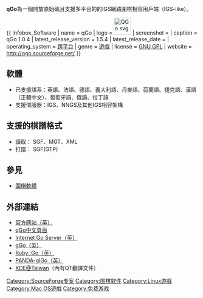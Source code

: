 {{noteTA
|T=qGo
}}

{{lowercase|title=qGo}}
'''qGo'''為一個開放原始碼且支援多平台的的IGS網路圍棋相容用戶端（IGS-like）。

{{ Infobox_Software
| name                   = qGo
| logo                   = [[File:QGo.svg|45px]]
| screenshot             = 
| caption                = qGo 1.0.4
| latest_release_version = 1.5.4
| latest_release_date    = {{release date and age|2008|03|28}}
| operating_system       = [[跨平台|跨平台]]
| genre                  = [[遊戲|遊戲]]
| license                = [[GNU_GPL|GNU GPL]]
| website                = http://qgo.sourceforge.net/
}}

== 軟體 ==
*已支援語系：英語、法語、德語、義大利語、丹麥語、荷蘭語、捷克語、漢語（正體中文）、葡萄牙語、俄語、拉丁語
*支援伺服器：IGS、NNGS及其他IGS相容架構

== 支援的棋譜格式 ==
*讀取： SGF、MGT、XML
*打譜： SGF(GTP)

== 參見 ==
* [[圍棋軟體|圍棋軟體]]

== 外部連結 ==
*[http://qgo.sourceforge.net/ 官方网站（英）]{{Wayback|url=http://qgo.sourceforge.net/ |date=20060126200428 }}
*[https://archive.is/20070928231219/http://192.192.45.33/~b9201187/qGo/ qGo中文頁面]
*[https://web.archive.org/web/20070820033528/http://www.pandanet.co.jp/English/ Internet Go Server（英）]
*[https://web.archive.org/web/20080120120057/http://panda-igs.joyjoy.net/java/gGo/ gGo（英）]
*[https://archive.is/20130113081322/http://rubygo.rubyforge.org/ Ruby::Go（英）]
*[http://www.pandanet.co.jp/English/glgo/ PANDA-glGo（英）]{{Wayback|url=http://www.pandanet.co.jp/English/glgo/ |date=20060526012106 }}
*[http://kde.linux.org.tw/ KDE@Taiwan]{{Wayback|url=http://kde.linux.org.tw/ |date=20060205072018 }}（內有QT翻譯文件）

[[Category:SourceForge专案|Category:SourceForge专案]]
[[Category:围棋软件|Category:围棋软件]]
[[Category:Linux遊戲|Category:Linux遊戲]]
[[Category:Mac_OS遊戲|Category:Mac OS遊戲]]
[[Category:免费游戏|Category:免费游戏]]